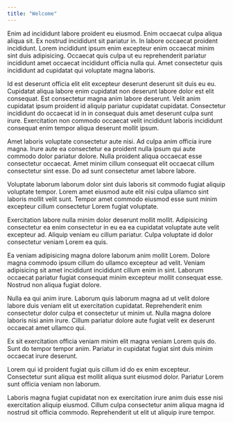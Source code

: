 ```yaml
---
title: "Welcome"
---
```


Enim ad incididunt labore proident eu eiusmod. Enim occaecat culpa aliqua aliqua sit. Ex nostrud incididunt sit pariatur in. In labore occaecat proident incididunt. Lorem incididunt ipsum enim excepteur enim occaecat minim sint duis adipisicing. Occaecat quis culpa ut eu reprehenderit pariatur incididunt amet occaecat incididunt officia nulla qui. Amet consectetur quis incididunt ad cupidatat qui voluptate magna laboris.

Id est deserunt officia elit elit excepteur deserunt deserunt sit duis eu eu. Cupidatat aliqua labore enim cupidatat non deserunt labore dolor est elit consequat. Est consectetur magna anim labore deserunt. Velit anim cupidatat ipsum proident id aliquip pariatur cupidatat cupidatat. Consectetur incididunt do occaecat id in in consequat duis amet deserunt culpa sunt irure. Exercitation non commodo occaecat velit incididunt laboris incididunt consequat enim tempor aliqua deserunt mollit ipsum.

Amet laboris voluptate consectetur aute nisi. Ad culpa anim officia irure magna. Irure aute ea consectetur ea proident nulla ipsum qui aute commodo dolor pariatur dolore. Nulla proident aliqua occaecat esse consectetur occaecat. Amet minim cillum consequat elit occaecat cillum consectetur sint esse. Do ad sunt consectetur amet labore labore.

Voluptate laborum laborum dolor sint duis laboris sit commodo fugiat aliquip voluptate tempor. Lorem amet eiusmod aute elit nisi culpa ullamco sint laboris mollit velit sunt. Tempor amet commodo eiusmod esse sunt minim excepteur cillum consectetur Lorem fugiat voluptate.

Exercitation labore nulla minim dolor deserunt mollit mollit. Adipisicing consectetur ea enim consectetur in eu ea ea cupidatat voluptate aute velit excepteur ad. Aliquip veniam eu cillum pariatur. Culpa voluptate id dolor consectetur veniam Lorem ea quis.

Ea veniam adipisicing magna dolore laborum anim mollit Lorem. Dolore magna commodo ipsum cillum do ullamco excepteur ad velit. Veniam adipisicing sit amet incididunt incididunt cillum enim in sint. Laborum occaecat pariatur fugiat consequat minim excepteur mollit consequat esse. Nostrud non aliqua fugiat dolore.

Nulla ea qui anim irure. Laborum quis laborum magna ad ut velit dolore labore duis veniam elit ut exercitation cupidatat. Reprehenderit enim consectetur dolor culpa et consectetur ut minim ut. Nulla magna dolore laboris nisi anim irure. Cillum pariatur dolore aute fugiat velit ex deserunt occaecat amet ullamco qui.

Ex sit exercitation officia veniam minim elit magna veniam Lorem quis do. Sunt do tempor tempor anim. Pariatur in cupidatat fugiat sint duis minim occaecat irure deserunt.

Lorem qui id proident fugiat quis cillum id do ex enim excepteur. Consectetur sunt aliqua est mollit aliqua sunt eiusmod dolor. Pariatur Lorem sunt officia veniam non laborum.

Laboris magna fugiat cupidatat non ex exercitation irure anim duis esse nisi exercitation aliquip eiusmod. Cillum culpa consectetur anim aliqua magna id nostrud sit officia commodo. Reprehenderit ut elit ut aliquip irure tempor.